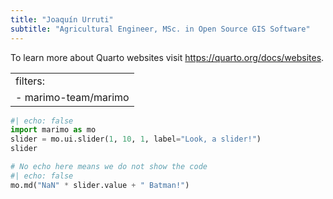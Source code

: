 ```yaml
---
title: "Joaquín Urruti"
subtitle: "Agricultural Engineer, MSc. in Open Source GIS Software"
---
```


To learn more about Quarto websites visit <https://quarto.org/docs/websites>.

---
filters:
    - marimo-team/marimo
---

```python {.marimo}
#| echo: false
import marimo as mo
slider = mo.ui.slider(1, 10, 1, label="Look, a slider!")
slider
```

```python {.marimo}
# No echo here means we do not show the code
#| echo: false
mo.md("NaN" * slider.value + " Batman!")
```